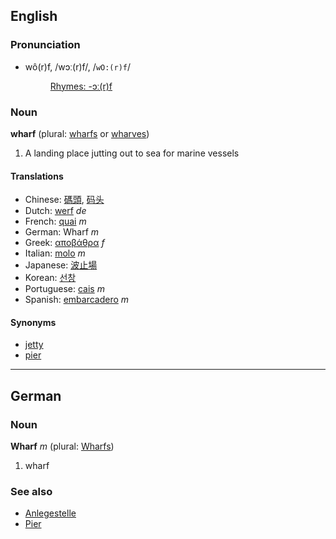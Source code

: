 ==English==
=== Pronunciation ===
*wô(r)f, /wɔː(r)f/, /<tt>wO:(r)f</tt>/
*:[[Rhymes:English:-ɔː(r)f|Rhymes: -ɔː(r)f]]

===Noun===
'''wharf''' (plural: [[wharfs]] or [[wharves]])

# A landing place jutting out to sea for marine vessels

====Translations====
*Chinese: [[碼頭]], [[码头]]
*Dutch: [[werf]] ''de''
*French: [[quai]] ''m''
*German: Wharf ''m''
*Greek: [[αποβάθρα]] ''f''
*Italian: [[molo]] ''m''
*Japanese: [[波止場]]
*Korean: [[선창]]
*Portuguese: [[cais]] ''m''
*Spanish: [[embarcadero]] ''m''

====Synonyms====
*[[jetty]]
*[[pier]]

----

==German==
===Noun===
'''Wharf''' ''m'' (plural: [[Wharfs]])

# wharf

===See also===
*[[Anlegestelle]]
*[[Pier]]